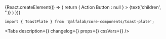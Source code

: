 


<Meta
    title='Компоненты/ToastPlate'
    component={ToastPlate}
/>

<!-- Canvas -->

<Story name='ToastPlate'>
    {React.createElement(() => {
        return (
            <ToastPlate
                badge={select('badge', ['negative', 'positive', 'attention', undefined], 'positive')}
                title={text('title', 'Toast Title')}
                hasCloser={boolean('hasCloser', true)}
                block={boolean('block', false)}
                onClose={Function.prototype}
                actionButton={boolean('renderActionButton', false) ? <Button view='ghost' colors='inverted' size='s'>Action Button</Button> : null }
            >
                {text('children', '')}
            </ToastPlate>
        )
    })}
</Story>


<!-- Docs -->

<ComponentHeader
    name='ToastPlate'
    version={version}
    package={name}
    stage={2}
/>

```tsx
import { ToastPlate } from '@alfalab/core-components/toast-plate';
```

<Tabs
    description={<Description />}
    changelog={<Changelog />}
    props={<Props of={ToastPlate} />}
    cssVars={<CssVars css={styles} />}
/>
